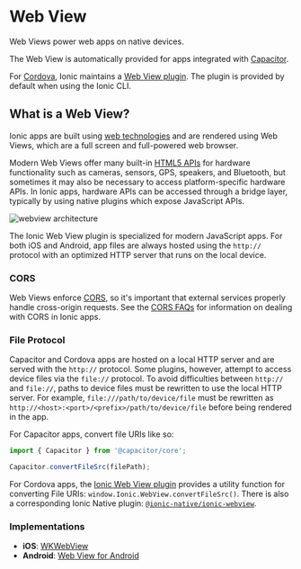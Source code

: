 # Web View

Web Views power web apps on native devices.

The Web View is automatically provided for apps integrated with [Capacitor](../reference/glossary.mdx#capacitor).

For [Cordova](../reference/glossary.mdx#cordova), Ionic maintains a <a href="https://github.com/ionic-team/cordova-plugin-ionic-webview" target="_blank">Web View plugin</a>. The plugin is provided by default when using the Ionic CLI.

## What is a Web View?

Ionic apps are built using [web technologies](../reference/glossary.mdx#web-standards) and are rendered using Web Views, which are a full screen and full-powered web browser.

Modern Web Views offer many built-in <a href="https://whatwebcando.today" target="_blank">HTML5 APIs</a> for hardware functionality such as cameras, sensors, GPS, speakers, and Bluetooth, but sometimes it may also be necessary to access platform-specific hardware APIs. In Ionic apps, hardware APIs can be accessed through a bridge layer, typically by using native plugins which expose JavaScript APIs.

![webview architecture](./_assets/img/webview-architecture.png)

The Ionic Web View plugin is specialized for modern JavaScript apps. For both iOS and Android, app files are always hosted using the `http://` protocol with an optimized HTTP server that runs on the local device.

### CORS

Web Views enforce [CORS](../reference/glossary.mdx#cors), so it's important that external services properly handle cross-origin requests. See the [CORS FAQs](../troubleshooting/cors.mdx) for information on dealing with CORS in Ionic apps.

### File Protocol

Capacitor and Cordova apps are hosted on a local HTTP server and are served with the `http://` protocol. Some plugins, however, attempt to access device files via the `file://` protocol. To avoid difficulties between `http://` and `file://`, paths to device files must be rewritten to use the local HTTP server. For example, `file:///path/to/device/file` must be rewritten as `http://<host>:<port>/<prefix>/path/to/device/file` before being rendered in the app.

For Capacitor apps, convert file URIs like so:

```javascript
import { Capacitor } from '@capacitor/core';

Capacitor.convertFileSrc(filePath);
```

For Cordova apps, the [Ionic Web View plugin](https://github.com/ionic-team/cordova-plugin-ionic-webview) provides a utility function for converting File URIs: `window.Ionic.WebView.convertFileSrc()`. There is also a corresponding Ionic Native plugin: [`@ionic-native/ionic-webview`](../native/ionic-webview.mdx).

### Implementations

- **iOS**: <a href="https://developer.apple.com/documentation/webkit/wkwebview" target="_blank">WKWebView</a>
- **Android**: <a href="https://developer.chrome.com/multidevice/webview/overview" target="_blank">Web View for Android</a>
